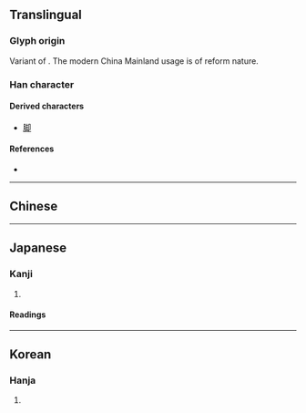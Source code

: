 {{character info/new}}
{{also|卻}}
==Translingual==

===Glyph origin===
{{Han etym}}
Variant of {{l|mul|卻}}. The modern China Mainland usage is of reform nature.

===Han character===
{{Han char|rn=26|rad=卩|as=05|sn=7|four=|canj=GISL|ids=⿰去卩}}

====Derived characters====
* [[脚]]

====References====
* {{Han ref|kx=0159.190|dkj=02856|dj=0364.080|hdz=10313.020|uh=5374|ud=21364}}

----

==Chinese==
{{zh-see|卻|sv}}

----

==Japanese==

===Kanji===
{{ja-kanji|grade=c|rs=卩05}}

# {{defn|lang=ja|sort=卩05}}

====Readings====
{{ja-readings
|goon=かく
|kanon=きゃく
|kun=しりぞ-く, しりぞ-ける, かえ-って
}}

----

==Korean==

===Hanja===
{{ko-hanja|hangeul=각|rv=gak|mr=kak}}

# {{defn|lang=ko|sort=卩05}}